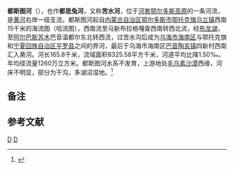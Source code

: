 '''都斯图河'''（{{mong|m=ᠳᠣᠰᠣᠲᠦ<br>ᠭᠤᠤᠯ|k=}}{{noteTag|1=蒙文拼法参考自鄂托克旗乌兰镇都斯图社区。}}），也作'''都思兔河'''，又称'''苦水河'''，位于[[河套|河套]][[鄂尔多斯高原|鄂尔多斯高原]]的一条河流，是[[黄河|黄河]]右岸一级支流。都斯图河起自[[内蒙古自治区|内蒙古自治区]][[鄂尔多斯市|鄂尔多斯市]][[鄂托克旗|鄂托克旗]][[乌兰镇_(鄂托克旗)|乌兰镇]]西南15千米的海流图（哈流图），西南流至马新布拉格嘎查西南转西北流，经[[布龙湖|布龙湖]]，至[[阿尔巴斯苏木|阿尔巴斯苏木]]巴音温都尔东北转西流，过苦水沟后成为[[乌海市|乌海市]][[海南区|海南区]]与鄂托克旗和[[宁夏回族自治区|宁夏回族自治区]][[平罗县|平罗县]]之间的界河，最后于乌海市海南区[[巴音陶亥镇|巴音陶亥镇]]四新村西南汇入黄河。河长165.8千米，流域面积8325.58平方千米，河道平均比降1.50‰。年均径流量1260万立方米。都斯图河水系不发育，上游地处[[毛乌素沙漠|毛乌素沙漠]]西缘，河床不明显，部分为干沟，多湖沼湿地。<ref name="中国河湖大典">{{cite book zh |author=《[[中国河湖大典|中国河湖大典]]》编纂委员会 |title=《中国河湖大典·黄河卷》 |format=M |edition=1 |location=北京 |publisher=中国水利水电出版社 |date=2014年4月 |pages=95页 |id= ISBN 978-7-5170-1937-4}}</ref>
==备注==
{{noteFoot}}
==参考文献==
{{reflist}}

{{黄河}}
{{China-river-stub}}

[[Category:宁夏河流|D]]
[[Category:内蒙古河流|D]]